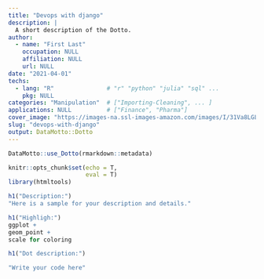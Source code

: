```yaml
---
title: "Devops with django"
description: |
  A short description of the Dotto.
author:
  - name: "First Last"
    occupation: NULL
    affiliation: NULL
    url: NULL
date: "2021-04-01"
techs:
  - lang: "R"               # "r" "python" "julia" "sql" ...
    pkg: NULL
categories: "Manipulation"  # ["Importing-Cleaning", ... ]
applications: NULL          # ["Finance", "Pharma"]
cover_image: "https://images-na.ssl-images-amazon.com/images/I/31Va8LGLhuL._SX331_BO1,204,203,200_.jpg"
slug: "devops-with-django"
output: DataMotto::Dotto
---
```


```r
DataMotto::use_Dotto(rmarkdown::metadata)
```

```r
knitr::opts_chunk$set(echo = T,
                      eval = T)
library(htmltools)
```

<!-- Dot 1 ------------------------------------------------>

```r
h1("Description:")
"Here is a sample for your description and details."
```
<!-- Dot 2 ------------------------------------------------>

```r
h1("Highligh:")
ggplot +
geom_point +
scale for coloring
```
<!-- Dot 3 ------------------------------------------------>

```r
h1("Dot description:")
```

```R
"Write your code here"
```


